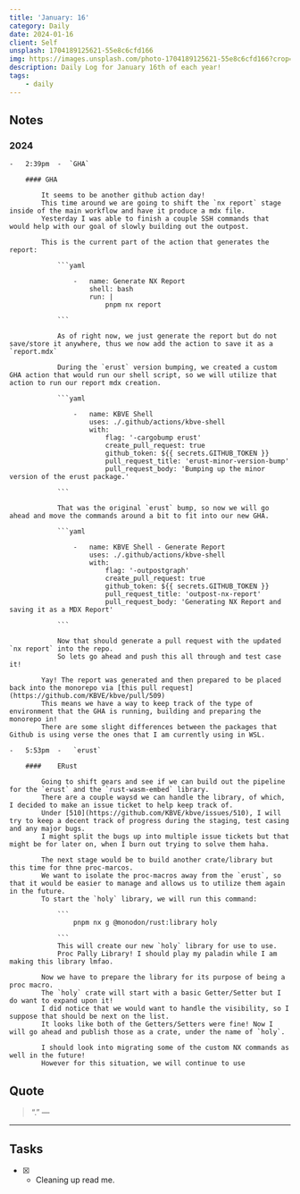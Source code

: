 ```yaml
---
title: 'January: 16'
category: Daily
date: 2024-01-16
client: Self
unsplash: 1704189125621-55e8c6cfd166
img: https://images.unsplash.com/photo-1704189125621-55e8c6cfd166?crop=entropy&cs=srgb&fm=jpg&ixid=MnwzNjM5Nzd8MHwxfHJhbmRvbXx8fHx8fHx8fDE2ODE3NDg2ODY&ixlib=rb-4.0.3&q=85
description: Daily Log for January 16th of each year!
tags:
    - daily
---
```


## Notes


### 2024

    -   2:39pm  -  `GHA`

        #### GHA

            It seems to be another github action day!
            This time around we are going to shift the `nx report` stage inside of the main workflow and have it produce a mdx file.
            Yesterday I was able to finish a couple SSH commands that would help with our goal of slowly building out the outpost.
            
            This is the current part of the action that generates the report:

                ```yaml

                    -   name: Generate NX Report
                        shell: bash
                        run: |
                            pnpm nx report

                ```

                As of right now, we just generate the report but do not save/store it anywhere, thus we now add the action to save it as a `report.mdx`

                During the `erust` version bumping, we created a custom GHA action that would run our shell script, so we will utilize that action to run our report mdx creation.

                ```yaml

                    -   name: KBVE Shell
                        uses: ./.github/actions/kbve-shell
                        with:
                            flag: '-cargobump erust'
                            create_pull_request: true
                            github_token: ${{ secrets.GITHUB_TOKEN }}
                            pull_request_title: 'erust-minor-version-bump'
                            pull_request_body: 'Bumping up the minor version of the erust package.'
                    
                ```

                That was the original `erust` bump, so now we will go ahead and move the commands around a bit to fit into our new GHA.

                ```yaml
                    
                    -   name: KBVE Shell - Generate Report
                        uses: ./.github/actions/kbve-shell
                        with:
                            flag: '-outpostgraph'
                            create_pull_request: true
                            github_token: ${{ secrets.GITHUB_TOKEN }}
                            pull_request_title: 'outpost-nx-report'
                            pull_request_body: 'Generating NX Report and saving it as a MDX Report'

                ```

                Now that should generate a pull request with the updated `nx report` into the repo.
                So lets go ahead and push this all through and test case it!

            Yay! The report was generated and then prepared to be placed back into the monorepo via [this pull request](https://github.com/KBVE/kbve/pull/509)
            This means we have a way to keep track of the type of environment that the GHA is running, building and preparing the monorepo in!
            There are some slight differences between the packages that Github is using verse the ones that I am currently using in WSL.
    
    -   5:53pm  -   `erust`

        ####    ERust

            Going to shift gears and see if we can build out the pipeline for the `erust` and the `rust-wasm-embed` library.
            There are a couple waysd we can handle the library, of which, I decided to make an issue ticket to help keep track of.
            Under [510](https://github.com/KBVE/kbve/issues/510), I will try to keep a decent track of progress during the staging, test casing and any major bugs.
            I might split the bugs up into multiple issue tickets but that might be for later on, when I burn out trying to solve them haha.
            
            The next stage would be to build another crate/library but this time for thne proc-marcos.
            We want to isolate the proc-macros away from the `erust`, so that it would be easier to manage and allows us to utilize them again in the future.
            To start the `holy` library, we will run this command:
                
                ```
                    pnpm nx g @monodon/rust:library holy

                ```
                This will create our new `holy` library for use to use.
                Proc Pally Library! I should play my paladin while I am making this library lmfao.

            Now we have to prepare the library for its purpose of being a proc macro.
            The `holy` crate will start with a basic Getter/Setter but I do want to expand upon it!
            I did notice that we would want to handle the visibility, so I suppose that should be next on the list.
            It looks like both of the Getters/Setters were fine! Now I will go ahead and publish those as a crate, under the name of `holy`.

            I should look into migrating some of the custom NX commands as well in the future!
            However for this situation, we will continue to use 
            

## Quote

> “.”
> — <cite></cite>

---

## Tasks

-   [x] -   Cleaning up read me.
            
